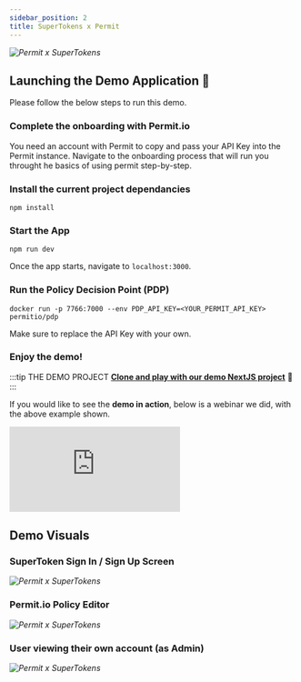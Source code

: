 ```yaml
---
sidebar_position: 2
title: SuperTokens x Permit
---
```


_![Permit x SuperTokens](/img/integrations/supertokens/permit-x-supertokens.png)_

## Launching the Demo Application 🚀

Please follow the below steps to run this demo.

### Complete the onboarding with Permit.io

You need an account with Permit to copy and pass your API Key into the Permit instance.
Navigate to the onboarding process that will run you throught he basics of using permit step-by-step.

### Install the current project dependancies

```
npm install
```

### Start the App

```
npm run dev
```

Once the app starts, navigate to `localhost:3000`.

### Run the Policy Decision Point (PDP)

```
docker run -p 7766:7000 --env PDP_API_KEY=<YOUR_PERMIT_API_KEY> permitio/pdp
```

Make sure to replace the API Key with your own.

### Enjoy the demo!

:::tip THE DEMO PROJECT
**[Clone and play with our demo NextJS project](https://github.com/filipermit/permit-x-supertokens)** 🚀
:::

If you would like to see the **demo in action**, below is a webinar we did, with the above example shown.

<div className="video-container">
	<iframe
		src="https://www.youtube.com/embed/6KaA_Jgj1LI"
		title="YouTube video player"
		frameBorder="0"
		allow="accelerometer; autoplay; clipboard-write; encrypted-media; gyroscope; picture-in-picture"
		allowFullScreen
	></iframe>
</div>

## Demo Visuals

### SuperToken Sign In / Sign Up Screen

_![Permit x SuperTokens](/img/integrations/supertokens/supertokens-1.png)_

### Permit.io Policy Editor

_![Permit x SuperTokens](/img/updated/supertokens/supertokens-1.png)_

### User viewing their own account (as Admin)

_![Permit x SuperTokens](/img/integrations/supertokens/supertokens-3.png)_
